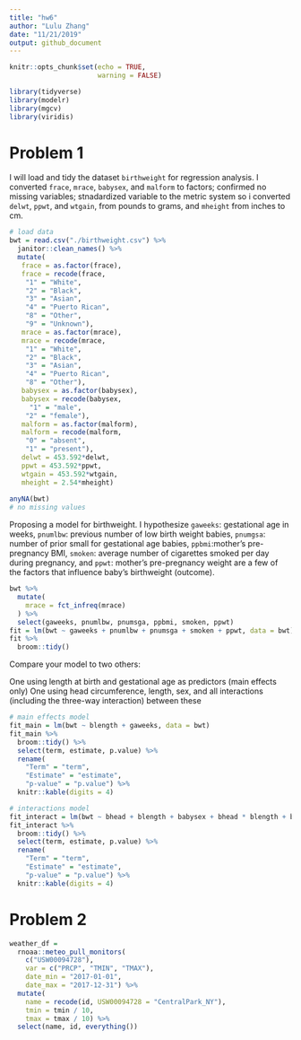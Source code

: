 ```yaml
---
title: "hw6"
author: "Lulu Zhang"
date: "11/21/2019"
output: github_document
---
```


```r
knitr::opts_chunk$set(echo = TRUE,
                      warning = FALSE)

library(tidyverse)
library(modelr)
library(mgcv)
library(viridis)
```
# Problem 1

I will load and tidy the dataset `birthweight` for regression analysis. I converted `frace`, `mrace`, `babysex`, 
and `malform` to factors; confirmed no missing variables; stnadardized variable to the metric system
so i converted `delwt`, `ppwt`, and `wtgain`, from pounds to grams, and `mheight` from inches to cm. 

```r
# load data
bwt = read.csv("./birthweight.csv") %>% 
  janitor::clean_names() %>% 
  mutate(
   frace = as.factor(frace),
   frace = recode(frace,
    "1" = "White", 
    "2" = "Black", 
    "3" = "Asian", 
    "4" = "Puerto Rican", 
    "8" = "Other", 
    "9" = "Unknown"),
   mrace = as.factor(mrace),
   mrace = recode(mrace, 
    "1" = "White", 
    "2" = "Black", 
    "3" = "Asian", 
    "4" = "Puerto Rican", 
    "8" = "Other"),
   babysex = as.factor(babysex),
   babysex = recode(babysex, 
     "1" = "male", 
    "2" = "female"),
   malform = as.factor(malform),
   malform = recode(malform,
    "0" = "absent", 
    "1" = "present"),
   delwt = 453.592*delwt, 
   ppwt = 453.592*ppwt, 
   wtgain = 453.592*wtgain, 
   mheight = 2.54*mheight)
  
anyNA(bwt)
# no missing values
```

Proposing a model for birthweight. I hypothesize `gaweeks`: gestational age in weeks, `pnumlbw`: previous number of low birth weight babies,
`pnumgsa`:  number of prior small for gestational age babies, `ppbmi`:mother’s pre-pregnancy BMI, `smoken`: average number of cigarettes
smoked per day during pregnancy, and `ppwt`: mother's pre-pregnancy weight are a few of the factors that influence baby's birthweight (outcome). 


```r
bwt %>% 
  mutate(
    mrace = fct_infreq(mrace)
  ) %>% 
  select(gaweeks, pnumlbw, pnumsga, ppbmi, smoken, ppwt)
fit = lm(bwt ~ gaweeks + pnumlbw + pnumsga + smoken + ppwt, data = bwt)
fit %>% 
  broom::tidy()
```
Compare your model to two others:

One using length at birth and gestational age as predictors (main effects only)
One using head circumference, length, sex, and all interactions (including the three-way interaction) between these

```r
# main effects model
fit_main = lm(bwt ~ blength + gaweeks, data = bwt)
fit_main %>% 
  broom::tidy() %>% 
  select(term, estimate, p.value) %>% 
  rename(
    "Term" = "term",
    "Estimate" = "estimate",
    "p-value" = "p.value") %>% 
  knitr::kable(digits = 4)

# interactions model
fit_interact = lm(bwt ~ bhead + blength + babysex + bhead * blength + bhead * babysex + blength * babysex +  bhead * blength * babysex, data = bwt)
fit_interact %>%
  broom::tidy() %>% 
  select(term, estimate, p.value) %>% 
  rename(
    "Term" = "term",
    "Estimate" = "estimate",
    "p-value" = "p.value") %>% 
  knitr::kable(digits = 4)
```


# Problem 2

```r
weather_df = 
  rnoaa::meteo_pull_monitors(
    c("USW00094728"),
    var = c("PRCP", "TMIN", "TMAX"), 
    date_min = "2017-01-01",
    date_max = "2017-12-31") %>%
  mutate(
    name = recode(id, USW00094728 = "CentralPark_NY"),
    tmin = tmin / 10,
    tmax = tmax / 10) %>%
  select(name, id, everything())
```

